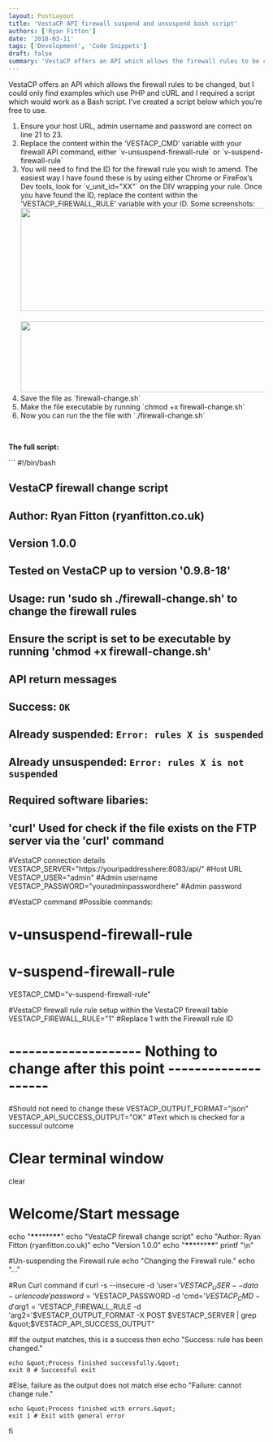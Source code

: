 ```yaml
---
layout: PostLayout
title: 'VestaCP API firewall suspend and unsuspend bash script'
authors: ['Ryan Fitton']
date: '2018-03-11'
tags: ['Development', 'Code Snippets']
draft: false
summary: 'VestaCP offers an API which allows the firewall rules to be changed, but I could only find examples which use PHP and cURL and I required a script which would work as a Bash script. I&amp;#8217;ve created a script below which you&amp;#8217;re free to use. Ensure your host URL, admin username and password are correct [&amp;hellip;]'
---
```


<p>VestaCP offers an API which allows the firewall rules to be changed, but I could only find examples which use PHP and cURL and I required a script which would work as a Bash script. I&#8217;ve created a script below which you&#8217;re free to use.</p>
<ol>
    <li>Ensure your host URL, admin username and password are correct on line 21 to 23.</li>
    <li>Replace the content within the &#8216;VESTACP_CMD&#8217; variable with your firewall API command, either `v-unsuspend-firewall-rule` or `v-suspend-firewall-rule`</li>
    <li>
        You will need to find the ID for the firewall rule you wish to amend. The easiest way I have found these is by using either Chrome or FireFox&#8217;s Dev tools, look for `v_unit_id="XX"` on the DIV wrapping your rule. Once you have found the ID, replace the content within the &#8216;VESTACP_FIREWALL_RULE&#8217; variable with your ID. Some screenshots:<br>
        <a href="/static/img/blog/2018/01/vesta-cp-firewall-1.png"><img loading="lazy"  src="/static/img/blog/2018/01/vesta-cp-firewall-1.png" alt="" width="757" height="203" srcset="/static/img/blog/2018/01/vesta-cp-firewall-1.png 757w, /static/img/blog/2018/01/vesta-cp-firewall-1-300x80.png 300w" sizes="(max-width: 757px) 100vw, 757px" /><br></a><br>
        <a href="/static/img/blog/2018/01/vesta-cp-firewall-2.png"><img loading="lazy"  src="/static/img/blog/2018/01/vesta-cp-firewall-2-1024x140.png" alt="" width="1024" height="140" srcset="/static/img/blog/2018/01/vesta-cp-firewall-2-1024x140.png 1024w, /static/img/blog/2018/01/vesta-cp-firewall-2-300x41.png 300w, /static/img/blog/2018/01/vesta-cp-firewall-2-768x105.png 768w, /static/img/blog/2018/01/vesta-cp-firewall-2.png 1284w" sizes="(max-width: 1024px) 100vw, 1024px" /></a>
    </li>
    <li>Save the file as `firewall-change.sh`</li>
    <li>Make the file executable by running `chmod +x firewall-change.sh`</li>
    <li>Now you can run the the file with `./firewall-change.sh`</li>
</ol>
<p>&nbsp;</p>
<p><strong>The full script:</strong></p>
```
#!/bin/bash

## VestaCP firewall change script

## Author: Ryan Fitton (ryanfitton.co.uk)

## Version 1.0.0

##

## Tested on VestaCP up to version '0.9.8-18'

##

## Usage: run 'sudo sh ./firewall-change.sh' to change the firewall rules

## Ensure the script is set to be executable by running 'chmod +x firewall-change.sh'

##

## API return messages

## Success: `OK`

## Already suspended: `Error: rules X is suspended`

## Already unsuspended: `Error: rules X is not suspended`

##

## Required software libaries:

## 'curl' Used for check if the file exists on the FTP server via the 'curl' command

#VestaCP connection details
VESTACP_SERVER=&quot;https://youripaddresshere:8083/api/&quot; #Host URL
VESTACP_USER=&quot;admin&quot; #Admin username
VESTACP_PASSWORD=&quot;youradminpasswordhere&quot; #Admin password

#VestaCP command
#Possible commands:

# v-unsuspend-firewall-rule

# v-suspend-firewall-rule

VESTACP_CMD=&quot;v-suspend-firewall-rule&quot;

#VestaCP firewall rule rule setup within the VestaCP firewall table
VESTACP_FIREWALL_RULE=&quot;1&quot; #Replace 1 with the Firewall rule ID

# -------------------- Nothing to change after this point --------------------

#Should not need to change these
VESTACP_OUTPUT_FORMAT=&quot;json&quot;
VESTACP_API_SUCCESS_OUTPUT=&quot;OK&quot; #Text which is checked for a successul outcome

# Clear terminal window

clear

# Welcome/Start message

echo &quot;********\*\*********\*\*\*\*********\*\*********&quot;
echo &quot;VestaCP firewall change script&quot;
echo &quot;Author: Ryan Fitton (ryanfitton.co.uk)&quot;
echo &quot;Version 1.0.0&quot;
echo &quot;********\*\*********\*\*\*\*********\*\*********&quot;
printf &quot;\n&quot;

#Un-suspending the Firewall rule
echo &quot;Changing the Firewall rule.&quot;
echo &quot;...&quot;

#Run Curl command
if curl -s --insecure -d 'user='$VESTACP_USER --data-urlencode 'password='$VESTACP_PASSWORD -d 'cmd='$VESTACP_CMD -d 'arg1='$VESTACP_FIREWALL_RULE -d 'arg2='$VESTACP_OUTPUT_FORMAT -X POST $VESTACP_SERVER | grep &quot;$VESTACP_API_SUCCESS_OUTPUT&quot;

#If the output matches, this is a success
then
echo &quot;Success: rule has been changed.&quot;

    echo &quot;Process finished successfully.&quot;
    exit 0 # Successful exit

#Else, failure as the output does not match
else
echo &quot;Failure: cannot change rule.&quot;

    echo &quot;Process finished with errors.&quot;
    exit 1 # Exit with general error

fi
```
